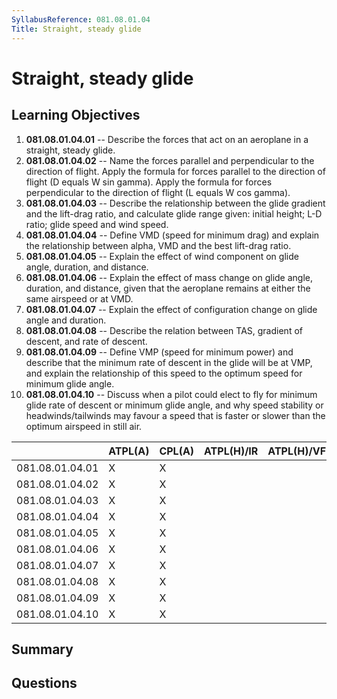 ```yaml
---
SyllabusReference: 081.08.01.04
Title: Straight, steady glide
---
```


# Straight, steady glide

## Learning Objectives

1.  **081.08.01.04.01** -- Describe the forces that act on an aeroplane in a
    straight, steady glide.
2.  **081.08.01.04.02** -- Name the forces parallel and perpendicular to the
    direction of flight. Apply the formula for forces parallel to the direction
    of flight (D equals W sin gamma). Apply the formula for forces perpendicular
    to the direction of flight (L equals W cos gamma).
3.  **081.08.01.04.03** -- Describe the relationship between the glide gradient
    and the lift-drag ratio, and calculate glide range given: initial height; L-D
    ratio; glide speed and wind speed.
4.  **081.08.01.04.04** -- Define VMD (speed for minimum drag) and explain the
    relationship between alpha, VMD and the best lift-drag ratio.
5.  **081.08.01.04.05** -- Explain the effect of wind component on glide angle,
    duration, and distance.
6.  **081.08.01.04.06** -- Explain the effect of mass change on glide angle,
    duration, and distance, given that the aeroplane remains at either the same
    airspeed or at VMD.
7.  **081.08.01.04.07** -- Explain the effect of configuration change on glide
    angle and duration.
8.  **081.08.01.04.08** -- Describe the relation between TAS, gradient of
    descent, and rate of descent.
9.  **081.08.01.04.09** -- Define VMP (speed for minimum power) and describe that
    the minimum rate of descent in the glide will be at VMP, and explain the
    relationship of this speed to the optimum speed for minimum glide angle.
10. **081.08.01.04.10** -- Discuss when a pilot could elect to fly for minimum
    glide rate of descent or minimum glide angle, and why speed stability or
    headwinds/tailwinds may favour a speed that is faster or slower than the
    optimum airspeed in still air.

|                 | ATPL(A) | CPL(A) | ATPL(H)/IR | ATPL(H)/VFR | CPL(H) | IR | CBIR(A) |
| --------------- | ------- | ------ | ---------- | ----------- | ------ | -- | ------- |
| 081.08.01.04.01 | X       | X      |            |             |        |    |         |
| 081.08.01.04.02 | X       | X      |            |             |        |    |         |
| 081.08.01.04.03 | X       | X      |            |             |        |    |         |
| 081.08.01.04.04 | X       | X      |            |             |        |    |         |
| 081.08.01.04.05 | X       | X      |            |             |        |    |         |
| 081.08.01.04.06 | X       | X      |            |             |        |    |         |
| 081.08.01.04.07 | X       | X      |            |             |        |    |         |
| 081.08.01.04.08 | X       | X      |            |             |        |    |         |
| 081.08.01.04.09 | X       | X      |            |             |        |    |         |
| 081.08.01.04.10 | X       | X      |            |             |        |    |         |

## Summary

## Questions
